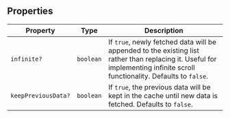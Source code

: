 ## Properties

| Property | Type | Description |
| ------ | ------ | ------ |
| <a id="infinite"></a> `infinite?` | `boolean` | If `true`, newly fetched data will be appended to the existing list rather than replacing it. Useful for implementing infinite scroll functionality. Defaults to `false`. |
| <a id="keeppreviousdata"></a> `keepPreviousData?` | `boolean` | If `true`, the previous data will be kept in the cache until new data is fetched. Defaults to `false`. |
